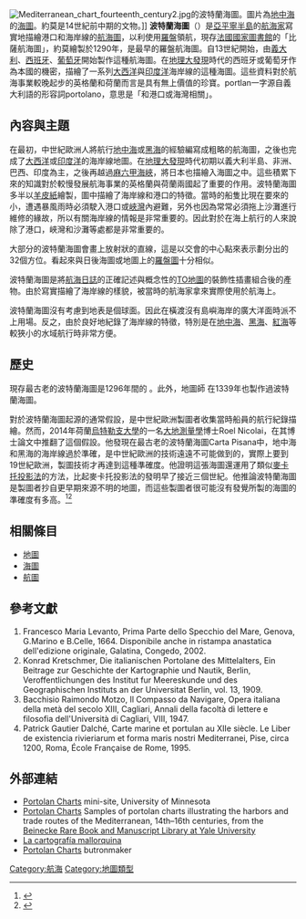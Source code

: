 [[File:Mediterranean_chart_fourteenth_century2.jpg|right]]的波特蘭海圖。圖片為[[地中海|地中海]]的[[海圖|海圖]]。約莫是14世紀前中期的文物。]]
'''波特蘭海圖'''（{{lang-en|portolan chart}}）是[[亞平寧半島|亞平寧半島]]的[[航海家|航海家]]寫實地描繪港口和海岸線的[[航海圖|航海圖]]，以利使用[[羅盤|羅盤]]領航，現存[[法國國家圖書館|法國國家圖書館]]的「比薩航海圖」，約莫繪製於1290年，是最早的羅盤航海圖。自13世紀開始，由[[義大利|義大利]]、[[西班牙|西班牙]]、[[葡萄牙|葡萄牙]]開始製作這種航海圖。在[[地理大發現|地理大發現]]時代的西班牙或葡萄牙作為本國的機密，描繪了一系列[[大西洋|大西洋]]與[[印度洋|印度洋]]海岸線的這種海圖。這些資料對於航海事業較晚起步的英格蘭和荷蘭而言是具有無上價值的珍寶。portlan一字源自義大利語的形容詞portolano，意思是「和港口或海灣相關」。

== 內容與主題 ==
在最初，中世紀歐洲人將航行[[地中海|地中海]]或[[黑海|黑海]]的經驗編寫成粗略的航海圖，之後也完成了[[大西洋|大西洋]]或[[印度洋|印度洋]]的海岸線地圖。在[[地理大發現|地理大發現]]時代初期以義大利半島、非洲、巴西、印度為主，之後再越過[[麻六甲海峽|麻六甲海峽]]，將日本也描繪入海圖之中。這些積累下來的知識對於較慢發展航海事業的英格蘭與荷蘭兩國起了重要的作用。波特蘭海圖多半以[[羊皮紙|羊皮紙]]繪製，圖中描繪了海岸線和港口的特徵。當時的船隻比現在要來的小，遭遇暴風雨時必須駛入港口或[[峽灣|峽灣]]內避難，另外也因為常常必須拖上沙灘進行維修的緣故，所以有關海岸線的情報是非常重要的。因此對於在海上航行的人來說除了港口，峽灣和沙灘等處都是非常重要的。

大部分的波特蘭海圖會畫上放射狀的直線，這是以交會的中心點來表示劃分出的32個方位。看起來與日後海圖或地圖上的[[羅盤圖|羅盤圖]]十分相似。

波特蘭海圖是將[[航海日誌|航海日誌]]的正確記述與概念性的[[TO地圖|TO地圖]]的裝飾性插畫組合後的產物。由於寫實描繪了海岸線的樣貌，被當時的航海家拿來實際使用於航海上。

波特蘭海圖沒有考慮到地表是個球面。因此在橫渡沒有島嶼海岸的廣大洋面時派不上用場。反之，由於良好地紀錄了海岸線的特徵，特別是在[[地中海|地中海]]、[[黑海|黑海]]、[[紅海|紅海]]等較狹小的水域航行時非常方便。

== 歷史 ==
現存最古老的波特蘭海圖是1296年間的{{tsl|en|Carta Pisana|Carta Pisana}} 。此外，地圖師 {{tsl|en|Angelino Dulcert|Angelino Dulcert}}在1339年也製作過波特蘭海圖。

對於波特蘭海圖起源的通常假設，是中世紀歐洲製圖者收集當時船員的航行紀錄描繪。然而，2014年荷蘭[[烏特勒支大學|烏特勒支大學]]的一名[[大地測量學|大地測量學]]博士Roel Nicolai，在其博士論文中推翻了這個假設。他發現在最古老的波特蘭海圖Carta Pisana中，地中海和黑海的海岸線過於準確，是中世紀歐洲的技術遠遠不可能做到的，實際上要到19世紀歐洲，製圖技術才再達到這種準確度。他證明這張海圖還運用了類似[[麥卡托投影法|麥卡托投影法]]的方法，比起麥卡托投影法的發明早了接近三個世紀。他推論波特蘭海圖是製圖者抄自更早期來源不明的地圖，而這些製圖者很可能沒有發覺所製的海圖的準確度有多高。<ref>{{cite web|url=http://bigthink.com/strange-maps/648-portolan-charts-too-accurate-to-be-medieval|title=Portolan Charts 'Too Accurate' to be Medieval|author=Frank Jacobs|publisher=Big Think|accessdate=2015-09-24|archive-date=2021-01-24|archive-url=https://web.archive.org/web/20210124222854/https://bigthink.com/strange-maps/648-portolan-charts-too-accurate-to-be-medieval|dead-url=no}}</ref><ref>{{cite web|url=http://www.uu.nl/en/news/origin-of-medieval-sea-charts-disproven|title=Origin of 'medieval' sea charts disproven|work=Utrecht University|date=2014-03-03|accessdate=2015-09-24|archive-date=2016-08-29|archive-url=https://web.archive.org/web/20160829164104/http://www.uu.nl/en/news/origin-of-medieval-sea-charts-disproven|dead-url=no}}</ref>

== 相關條目 ==
*[[地圖|地圖]]
*[[海圖|海圖]]
*[[航圖|航圖]]

== 參考文獻 ==
# Francesco Maria Levanto, Prima Parte dello Specchio del Mare, Genova, G.Marino e B.Celle, 1664. Disponibile anche in ristampa anastatica dell'edizione originale, Galatina, Congedo, 2002. {{it icon}}
# Konrad Kretschmer, Die italianischen Portolane des Mittelalters, Ein Beitrage zur Geschichte der Kartographie und Nautik, Berlin, Veroffentlichungen des Institut fur Meereskunde und des Geographischen Instituts an der Universitat Berlin, vol. 13, 1909. {{de icon}}
# Bacchisio Raimondo Motzo, Il Compasso da Navigare, Opera italiana della metà del secolo XIII, Cagliari, Annali della facoltà di lettere e filosofia dell'Università di Cagliari, VIII, 1947. {{it icon}}
# Patrick Gautier Dalché, Carte marine et portulan au XIIe siècle. Le Liber de existencia rivieriarum et forma maris nostri Mediterranei, Pise, circa 1200, Roma, École Française de Rome, 1995. {{Fr icon}}

== 外部連結 ==
{{Commonscat|Portolan charts}}
* [http://bell.lib.umn.edu/map/PORTO/porto.html Portolan Charts] {{Wayback|url=http://bell.lib.umn.edu/map/PORTO/porto.html |date=20100808200249 }} mini-site, University of Minnesota
* [http://beinecke.library.yale.edu/digitallibrary/portolan.html Portolan Charts] {{Wayback|url=http://beinecke.library.yale.edu/digitallibrary/portolan.html |date=20100616101717 }} Samples of portolan charts illustrating the harbors and trade routes of the Mediterranean, 14th–16th centuries, from the [http://www.library.yale.edu/beinecke/ Beinecke Rare Book and Manuscript Library at Yale University] {{Wayback|url=http://www.library.yale.edu/beinecke/ |date=20090706032827 }}
* [https://web.archive.org/web/20120817064901/http://elgranerocomun.net/article85.html La cartografía mallorquina] {{es}}
* [https://web.archive.org/web/20110708030114/http://butronmaker.blogspot.com/ Portolan Charts] butronmaker

[[Category:航海|Category:航海]]
[[Category:地圖類型|Category:地圖類型]]